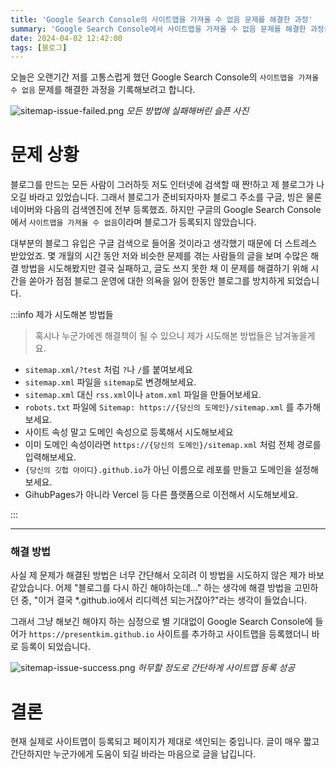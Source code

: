 ```yaml
---
title: 'Google Search Console의 사이트맵을 가져올 수 없음 문제를 해결한 과정'
summary: 'Google Search Console에서 사이트맵을 가져올 수 없음 문제를 해결한 과정을 기록합니다.'
date: 2024-04-02 12:42:00
tags: [블로그]
---
```


오늘은 오랜기간 저를 고통스럽게 했던 Google Search Console의 `사이트맵을 가져올 수 없음` 문제를 해결한 과정을 기록해보려고
합니다.

![sitemap-issue-failed.png](/assets/posts/blog/sitemap-issue/failed.png) _모든 방법에 실패해버린 슬픈 사진_

# 문제 상황

블로그를 만드는 모든 사람이 그러하듯 저도 인터넷에 검색할 때 짠!하고 제 블로그가 나오길 바라고 있었습니다.
그래서 블로그가 준비되자마자 블로그 주소를 구글, 빙은 물론 네이버와 다음의 검색엔진에 전부 등록했죠.
하지만 구글의 Google Search Console에서 `사이트맵을 가져올 수 없음`이라며 블로그가 등록되지 않았습니다.

대부분의 블로그 유입은 구글 검색으로 들어올 것이라고 생각했기 때문에 더 스트레스 받았었죠.
몇 개월의 시간 동안 저와 비슷한 문제를 겪는 사람들의 글을 보며 수많은 해결 방법을 시도해봤지만 결국 실패하고,
글도 쓰지 못한 채 이 문제를 해결하기 위해 시간을 쏟아가 점점 블로그 운영에 대한 의욕을 잃어 한동안 블로그를 방치하게 되었습니다.

:::info 제가 시도해본 방법들

> 혹시나 누군가에겐 해결책이 될 수 있으니 제가 시도해본 방법들은 남겨놓을게요.

- `sitemap.xml/?test` 처럼 `?`나 `/`를 붙여보세요
- `sitemap.xml` 파일을 `sitemap`로 변경해보세요.
- `sitemap.xml` 대신 `rss.xml`이나 `atom.xml` 파일을 만들어보세요.
- `robots.txt` 파일에 `Sitemap: https://{당신의 도메인}/sitemap.xml` 를 추가해보세요.
- 사이트 속성 말고 도메인 속성으로 등록해서 시도해보세요
- 이미 도메인 속성이라면 `https://{당신의 도메인}/sitemap.xml` 처럼 전체 경로를 입력해보세요.
- `{당신의 깃헙 아이디}.github.io`가 아닌 이름으로 레포를 만들고 도메인을 설정해보세요.
- GihubPages가 아니라 Vercel 등 다른 플랫폼으로 이전해서 시도해보세요.

:::

---

### 해결 방법

사실 제 문제가 해결된 방법은 너무 간단해서 오히려 이 방법을 시도하지 않은 제가 바보 같았습니다.
어제 "블로그를 다시 하긴 해야하는데..." 하는 생각에 해결 방법을 고민하던 중,
"이거 결국 \*.github.io에서 리디렉션 되는거잖아?"라는 생각이 들었습니다.

그래서 그냥 해보긴 해야지 하는 심정으로 별 기대없이 Google Search Console에 들어가
`https://presentkim.github.io` 사이트를 추가하고 사이트맵을 등록했더니 바로 등록이 되었습니다.

![sitemap-issue-success.png](/assets/posts/blog/sitemap-issue/success.png)
_허무할 정도로 간단하게 사이트맵 등록 성공_

# 결론

현재 실제로 사이트맵이 등록되고 페이지가 제대로 색인되는 중입니다.
글이 매우 짧고 간단하지만 누군가에게 도움이 되길 바라는 마음으로 글을 납깁니다.
